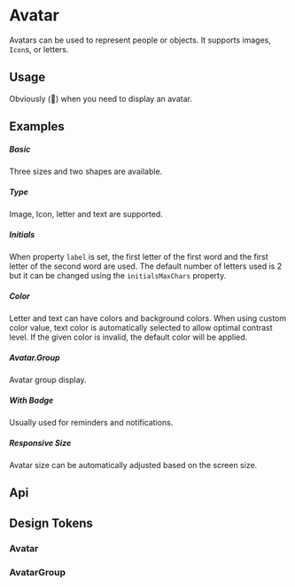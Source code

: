 
<Meta of={KitAvatarStories} />

# Avatar

Avatars can be used to represent people or objects. It supports images, `Icon`s, or letters.

## Usage

Obviously (🤭) when you need to display an avatar.

## Examples

##### Basic

Three sizes and two shapes are available.

<CustomCanvas content={Examples.Basic} source={Sources.Basic} id="avatar-basic" />

##### Type

Image, Icon, letter and text are supported.

<CustomCanvas content={Examples.Type} source={Sources.Type} id="avatar-type" />

##### Initials

When property `label` is set, the first letter of the first word and the first letter of the second word are used. The default number of letters used is 2 but it can be changed using the `initialsMaxChars` property.

<CustomCanvas content={Examples.Initials} source={Sources.Initials} id="avatar-initials" />

##### Color

Letter and text can have colors and background colors.
When using custom color value, text color is automatically selected to allow optimal contrast level.
If the given color is invalid, the default color will be applied.

<CustomCanvas content={Examples.Color} source={Sources.Color} id="avatar-color" />

##### Avatar.Group

Avatar group display.

<CustomCanvas content={Examples.Group} source={Sources.Group} id="avatar-group" />

##### With Badge

Usually used for reminders and notifications.

<CustomCanvas content={Examples.Badge} source={Sources.Badge} id="avatar-badge" />

##### Responsive Size

Avatar size can be automatically adjusted based on the screen size.

<CustomCanvas content={Examples.Responsive} source={Sources.Responsive} id="avatar-responsive" />

## Api

<Canvas of={KitAvatarStories.Api} />

<Controls of={KitAvatarStories.Api} />


## Design Tokens

### Avatar

<DesignTokens path="components.Avatar" tokens={fields?.components?.Avatar} />


### AvatarGroup

<DesignTokens path="components.AvatarGroup" tokens={fields?.components?.AvatarGroup} />